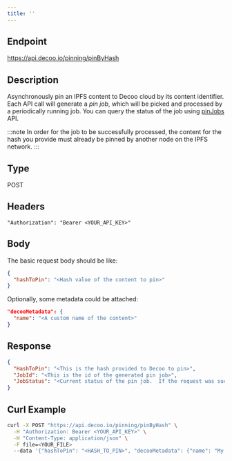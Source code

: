 ```yaml
---
title: ''
---
```


## Endpoint
https://api.decoo.io/pinning/pinByHash

## Description
Asynchronously pin an IPFS content to Decoo cloud by its content identifier. Each API call will generate a *pin job*, which will be picked and processed by a periodically running job. You can query the status of the job using [pinJobs](pinning/pin-jobs.mdx) API.


:::note
In order for the job to be successfully processed, the content for the hash you provide must already be pinned by another node on the IPFS network.
:::

## Type
POST

## Headers
```
"Authorization": "Bearer <YOUR_API_KEY>"
```

## Body

The basic request body should be like:
```json
{
  "hashToPin": "<Hash value of the content to pin>"
}
```

Optionally, some metadata could be attached:
```json
"decooMetadata": {
  "name": "<A custom name of the content>"
}
```

## Response
```json
{
  "HashToPin": "<This is the hash provided to Decoo to pin>",
  "JobId": "<This is the id of the generated pin job>",
  "JobStatus": "<Current status of the pin job.  If the request was successful, the status should be 'queued'>"
}
```

## Curl Example
```sh
curl -X POST "https://api.decoo.io/pinning/pinByHash" \
  -H "Authorization: Bearer <YOUR_API_KEY>" \
  -H "Content-Type: application/json" \
  -F file=<YOUR_FILE>
  --data '{"hashToPin": "<HASH_TO_PIN>", "decooMetadata": {"name": "My File"}}'
```
